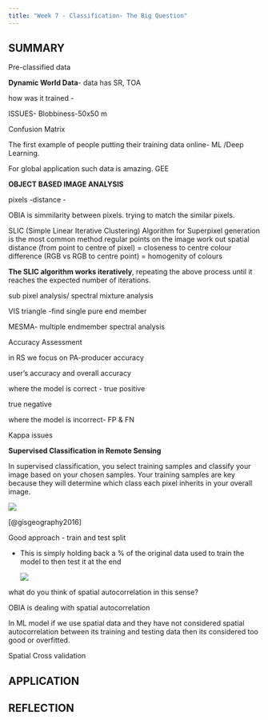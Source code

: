 ```yaml
---
title: "Week 7 - Classification- The Big Question"
---
```


## SUMMARY

Pre-classified data

**Dynamic World Data**- data has SR, TOA

how was it trained -

ISSUES- Blobbiness-50x50 m

Confusion Matrix

The first example of people putting their training data online- ML /Deep Learning.

For global application such data is amazing. GEE

**OBJECT BASED IMAGE ANALYSIS**

pixels -distance -

OBIA is simmilarity between pixels. trying to match the similar pixels.

SLIC (Simple Linear Iterative Clustering) Algorithm for Superpixel generation is the most common method regular points on the image work out spatial distance (from point to centre of pixel) = closeness to centre colour difference (RGB vs RGB to centre point) = homogenity of colours

**The SLIC algorithm works iteratively**, repeating the above process until it reaches the expected number of iterations.

sub pixel analysis/ spectral mixture analysis

VIS triangle -find single pure end member

MESMA- multiple endmember spectral analysis

Accuracy Assessment

in RS we focus on PA-producer accuracy

user's accuracy and overall accuracy

where the model is correct - true positive

true negative

where the model is incorrect- FP & FN

Kappa issues

**Supervised Classification in Remote Sensing**

In supervised classification, you select training samples and classify your image based on your chosen samples. Your training samples are key because they will determine which class each pixel inherits in your overall image.

![](images/sup-classification.png)

[@gisgeography2016]

Good approach - train and test split

-   This is simply holding back a % of the original data used to train the model to then test it at the end

    ![](images/Screenshot 2024-03-05 105251.png)

what do you think of spatial autocorrelation in this sense?

OBIA is dealing with spatial autocorrelation

In ML model if we use spatial data and they have not considered spatial autocorrelation between its training and testing data then its considered too good or overfitted.

Spatial Cross validation

## APPLICATION

## REFLECTION
